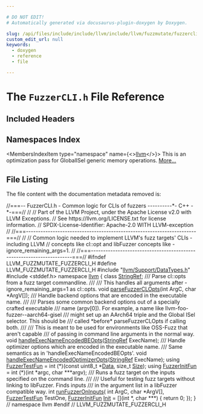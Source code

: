 ```yaml
---

# DO NOT EDIT!
# Automatically generated via docusaurus-plugin-doxygen by Doxygen.

slug: /api/files/include/include/llvm/include/llvm/fuzzmutate/fuzzercli-h
custom_edit_url: null
keywords:
  - doxygen
  - reference
  - file

---
```





# The `FuzzerCLI.h` File Reference

<DoxygenPage pluginConfig={pluginConfig}>



## Included Headers

<IncludesList>
<IncludesListItem
  filePath="llvm/Support/DataTypes.h"
  permalink="/docs/api/files/include/include/llvm/include/llvm/support/datatypes-h"
  isLocal="true" />
<IncludesListItem
  filePath="stddef.h"
  permalink=""
  isLocal="false" />
</IncludesList>

## Namespaces Index

<MembersIndex>

<MembersIndexItem
  type="namespace"
  name={<><a href="/docs/api/namespaces/llvm">llvm</a></>}>
This is an optimization pass for GlobalISel generic memory operations. <a href="/docs/api/namespaces/llvm/#details">More...</a>
</MembersIndexItem>

</MembersIndex>


## File Listing

The file content with the documentation metadata removed is:

<ProgramListing>

<Link id="l00001" /><CodeLine lineNumber="1"><span class="doxyHighlightComment">//===-- FuzzerCLI.h - Common logic for CLIs of fuzzers ----------&#42;- C++ -&#42;-===//</span></CodeLine>
<Link id="l00002" /><CodeLine lineNumber="2"><span class="doxyHighlightComment">//</span></CodeLine>
<Link id="l00003" /><CodeLine lineNumber="3"><span class="doxyHighlightComment">// Part of the LLVM Project, under the Apache License v2.0 with LLVM Exceptions.</span></CodeLine>
<Link id="l00004" /><CodeLine lineNumber="4"><span class="doxyHighlightComment">// See https://llvm.org/LICENSE.txt for license information.</span></CodeLine>
<Link id="l00005" /><CodeLine lineNumber="5"><span class="doxyHighlightComment">// SPDX-License-Identifier: Apache-2.0 WITH LLVM-exception</span></CodeLine>
<Link id="l00006" /><CodeLine lineNumber="6"><span class="doxyHighlightComment">//</span></CodeLine>
<Link id="l00007" /><CodeLine lineNumber="7"><span class="doxyHighlightComment">//===----------------------------------------------------------------------===//</span></CodeLine>
<Link id="l00008" /><CodeLine lineNumber="8"><span class="doxyHighlightComment">//</span></CodeLine>
<Link id="l00009" /><CodeLine lineNumber="9"><span class="doxyHighlightComment">// Common logic needed to implement LLVM&#39;s fuzz targets&#39; CLIs - including LLVM</span></CodeLine>
<Link id="l00010" /><CodeLine lineNumber="10"><span class="doxyHighlightComment">// concepts like cl::opt and libFuzzer concepts like -ignore&#95;remaining&#95;args=1.</span></CodeLine>
<Link id="l00011" /><CodeLine lineNumber="11"><span class="doxyHighlightComment">//</span></CodeLine>
<Link id="l00012" /><CodeLine lineNumber="12"><span class="doxyHighlightComment">//===----------------------------------------------------------------------===//</span></CodeLine>
<Link id="l00013" /><CodeLine lineNumber="13"></CodeLine>
<Link id="l00014" /><CodeLine lineNumber="14"><span class="doxyHighlightPreprocessor">#ifndef LLVM&#95;FUZZMUTATE&#95;FUZZERCLI&#95;H</span></CodeLine>
<Link id="l00015" /><CodeLine lineNumber="15"><span class="doxyHighlightPreprocessor">#define LLVM&#95;FUZZMUTATE&#95;FUZZERCLI&#95;H</span></CodeLine>
<Link id="l00016" /><CodeLine lineNumber="16"></CodeLine>
<Link id="l00017" /><CodeLine lineNumber="17"><span class="doxyHighlightPreprocessor">#include &quot;<a href="/docs/api/files/include/include/llvm/include/llvm/support/datatypes-h">llvm/Support/DataTypes.h</a>&quot;</span></CodeLine>
<Link id="l00018" /><CodeLine lineNumber="18"><span class="doxyHighlightPreprocessor">#include &lt;stddef.h&gt;</span></CodeLine>
<Link id="l00019" /><CodeLine lineNumber="19"></CodeLine>
<Link id="l00020" /><CodeLine lineNumber="20"><span class="doxyHighlightKeyword">namespace </span><span class="doxyHighlight"><a href="/docs/api/namespaces/llvm">llvm</a> &#123;</span></CodeLine>
<Link id="l00021" /><CodeLine lineNumber="21"></CodeLine>
<Link id="l00022" /><CodeLine lineNumber="22"><span class="doxyHighlightKeyword">class </span><span class="doxyHighlight"><a href="/docs/api/classes/llvm/stringref">StringRef</a>;</span></CodeLine>
<Link id="l00023" /><CodeLine lineNumber="23"></CodeLine>
<Link id="l00024" /><CodeLine lineNumber="24"><span class="doxyHighlightComment">/// Parse cl::opts from a fuzz target commandline.</span></CodeLine>
<Link id="l00025" /><CodeLine lineNumber="25"><span class="doxyHighlightComment">///</span></CodeLine>
<Link id="l00026" /><CodeLine lineNumber="26"><span class="doxyHighlightComment">/// This handles all arguments after -ignore&#95;remaining&#95;args=1 as cl::opts.</span></CodeLine>
<Link id="l00027" /><CodeLine lineNumber="27"><span class="doxyHighlightKeywordType">void</span><span class="doxyHighlight"> <a href="/docs/api/namespaces/llvm/#af5cd4e69dabe32160a42a6f2e7e0e38c">parseFuzzerCLOpts</a>(</span><span class="doxyHighlightKeywordType">int</span><span class="doxyHighlight"> ArgC, </span><span class="doxyHighlightKeywordType">char</span><span class="doxyHighlight"> &#42;ArgV&#91;&#93;);</span></CodeLine>
<Link id="l00028" /><CodeLine lineNumber="28"></CodeLine>
<Link id="l00029" /><CodeLine lineNumber="29"><span class="doxyHighlightComment">/// Handle backend options that are encoded in the executable name.</span></CodeLine>
<Link id="l00030" /><CodeLine lineNumber="30"><span class="doxyHighlightComment">///</span></CodeLine>
<Link id="l00031" /><CodeLine lineNumber="31"><span class="doxyHighlightComment">/// Parses some common backend options out of a specially crafted executable</span></CodeLine>
<Link id="l00032" /><CodeLine lineNumber="32"><span class="doxyHighlightComment">/// name (argv&#91;0&#93;). For example, a name like llvm-foo-fuzzer--aarch64-gisel</span></CodeLine>
<Link id="l00033" /><CodeLine lineNumber="33"><span class="doxyHighlightComment">/// might set up an AArch64 triple and the Global ISel selector. This should be</span></CodeLine>
<Link id="l00034" /><CodeLine lineNumber="34"><span class="doxyHighlightComment">/// called &#42;before&#42; parseFuzzerCLOpts if calling both.</span></CodeLine>
<Link id="l00035" /><CodeLine lineNumber="35"><span class="doxyHighlightComment">///</span></CodeLine>
<Link id="l00036" /><CodeLine lineNumber="36"><span class="doxyHighlightComment">/// This is meant to be used for environments like OSS-Fuzz that aren&#39;t capable</span></CodeLine>
<Link id="l00037" /><CodeLine lineNumber="37"><span class="doxyHighlightComment">/// of passing in command line arguments in the normal way.</span></CodeLine>
<Link id="l00038" /><CodeLine lineNumber="38"><span class="doxyHighlightKeywordType">void</span><span class="doxyHighlight"> <a href="/docs/api/namespaces/llvm/#a3d069b5b5139c3ccd0a63545bcfbb98a">handleExecNameEncodedBEOpts</a>(<a href="/docs/api/classes/llvm/stringref">StringRef</a> ExecName);</span></CodeLine>
<Link id="l00039" /><CodeLine lineNumber="39"></CodeLine>
<Link id="l00040" /><CodeLine lineNumber="40"><span class="doxyHighlightComment">/// Handle optimizer options which are encoded in the executable name.</span></CodeLine>
<Link id="l00041" /><CodeLine lineNumber="41"><span class="doxyHighlightComment">/// Same semantics as in &#39;handleExecNameEncodedBEOpts&#39;.</span></CodeLine>
<Link id="l00042" /><CodeLine lineNumber="42"><span class="doxyHighlightKeywordType">void</span><span class="doxyHighlight"> <a href="/docs/api/namespaces/llvm/#a7f99b185789990137a084d3fc1910b47">handleExecNameEncodedOptimizerOpts</a>(<a href="/docs/api/classes/llvm/stringref">StringRef</a> ExecName);</span></CodeLine>
<Link id="l00043" /><CodeLine lineNumber="43"></CodeLine>
<Link id="l00044" /><CodeLine lineNumber="44" lineLink="/docs/api/namespaces/llvm/#a491e6f6c2e5bbd00141ccca7eacc68e1"><span class="doxyHighlightKeyword">using </span><span class="doxyHighlight"><a href="/docs/api/namespaces/llvm/#a491e6f6c2e5bbd00141ccca7eacc68e1">FuzzerTestFun</a> = int (&#42;)(</span><span class="doxyHighlightKeyword">const</span><span class="doxyHighlight"> uint8&#95;t &#42;<a href="/docs/api/namespaces/llvm/#aa20539e89704d20b98b97e9c3feac934">Data</a>, </span><span class="doxyHighlightKeywordType">size&#95;t</span><span class="doxyHighlight"> <a href="/docs/api/files/lib/lib/analysis/inlineorder-cpp/#a7ee6f0cb51c3b9056199e9a0001fe8c3a6f6cb72d544962fa333e2e34ce64f719">Size</a>);</span></CodeLine>
<Link id="l00045" /><CodeLine lineNumber="45" lineLink="/docs/api/namespaces/llvm/#aa25083b0e920b6f4e2ca06977bc43092"><span class="doxyHighlightKeyword">using </span><span class="doxyHighlight"><a href="/docs/api/namespaces/llvm/#aa25083b0e920b6f4e2ca06977bc43092">FuzzerInitFun</a> = int (&#42;)(</span><span class="doxyHighlightKeywordType">int</span><span class="doxyHighlight"> &#42;argc, </span><span class="doxyHighlightKeywordType">char</span><span class="doxyHighlight"> &#42;&#42;&#42;argv);</span></CodeLine>
<Link id="l00046" /><CodeLine lineNumber="46"></CodeLine>
<Link id="l00047" /><CodeLine lineNumber="47"><span class="doxyHighlightComment">/// Runs a fuzz target on the inputs specified on the command line.</span></CodeLine>
<Link id="l00048" /><CodeLine lineNumber="48"><span class="doxyHighlightComment">///</span></CodeLine>
<Link id="l00049" /><CodeLine lineNumber="49"><span class="doxyHighlightComment">/// Useful for testing fuzz targets without linking to libFuzzer. Finds inputs</span></CodeLine>
<Link id="l00050" /><CodeLine lineNumber="50"><span class="doxyHighlightComment">/// in the argument list in a libFuzzer compatible way.</span></CodeLine>
<Link id="l00051" /><CodeLine lineNumber="51"><span class="doxyHighlightKeywordType">int</span><span class="doxyHighlight"> <a href="/docs/api/namespaces/llvm/#a73f3f480c52fd84aac6182d798979181">runFuzzerOnInputs</a>(</span></CodeLine>
<Link id="l00052" /><CodeLine lineNumber="52"><span class="doxyHighlight">    </span><span class="doxyHighlightKeywordType">int</span><span class="doxyHighlight"> ArgC, </span><span class="doxyHighlightKeywordType">char</span><span class="doxyHighlight"> &#42;ArgV&#91;&#93;, <a href="/docs/api/namespaces/llvm/#a491e6f6c2e5bbd00141ccca7eacc68e1">FuzzerTestFun</a> TestOne,</span></CodeLine>
<Link id="l00053" /><CodeLine lineNumber="53"><span class="doxyHighlight">    <a href="/docs/api/namespaces/llvm/#aa25083b0e920b6f4e2ca06977bc43092">FuzzerInitFun</a> <a href="/docs/api/classes/llvm/init">Init</a> = &#91;&#93;(</span><span class="doxyHighlightKeywordType">int</span><span class="doxyHighlight"> &#42;, </span><span class="doxyHighlightKeywordType">char</span><span class="doxyHighlight"> &#42;&#42;&#42;) &#123; </span><span class="doxyHighlightKeywordFlow">return</span><span class="doxyHighlight"> 0; &#125;);</span></CodeLine>
<Link id="l00054" /><CodeLine lineNumber="54"></CodeLine>
<Link id="l00055" /><CodeLine lineNumber="55"><span class="doxyHighlight">&#125; </span><span class="doxyHighlightComment">// namespace llvm</span></CodeLine>
<Link id="l00056" /><CodeLine lineNumber="56"></CodeLine>
<Link id="l00057" /><CodeLine lineNumber="57"><span class="doxyHighlightPreprocessor">#endif </span><span class="doxyHighlightComment">// LLVM&#95;FUZZMUTATE&#95;FUZZERCLI&#95;H</span></CodeLine>

</ProgramListing>


</DoxygenPage>
